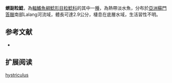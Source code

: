 {{Speciesbox
| name = 蝟副粒鯰
| status = NE
| status_system = IUCN3.1
| image = 
| image_width = 250px
| genus = Parakysis
| species = hystriculus
| authority = [[Ng|Ng]], 2009
| synonyms = 
}}
'''蝟副粒鯰'''，為[[輻鰭魚綱|輻鰭魚綱]][[鯰形目|鯰形目]][[粒鯰科|粒鯰科]]的其中一[[種|種]]，為熱帶淡水魚，分布於[[亞洲|亞洲]][[蘇門答臘|蘇門答臘]]南部Lalang河流域，體長可達2.9公分，棲息在底層水域，生活習性不明。

==参考文献==
*{{FishBase_species|genus=Parakysis|species=hystriculus|year=2015|month=2}}

== 扩展阅读 ==
{{refbegin}}
{{wikispecies-inline|Parakysis hystriculus|蝟副粒鯰}}
{{refend}}
{{Taxonbar|from=Q5816917}}

[[Category:副粒鯰屬|hystriculus]]
